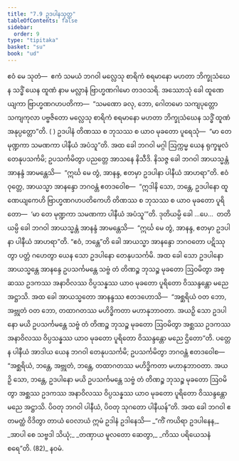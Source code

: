 ```yaml
---
title: "7.9 ဥဒပါနသုတ္တ"
tableOfContents: false
sidebar:
  order: 9
type: "tipitaka"
basket: "su"
book: "ud"
---
```



<DynamicBreadcrumb />

<Division number="69" book="ud" e="ch" v="18" p="174">

<Paragraph number="644" book="ud">
ဧဝံ မေ သုတံ—  ဧကံ သမယံ ဘဂဝါ မလ္လေသု စာရိကံ စရမာနော မဟတာ ဘိက္ခုသံဃေန သဒ္ဓိံ ယေန ထူဏံ နာမ မလ္လာနံ ဗြာဟ္မဏဂါမော တဒဝသရိ. အဿောသုံ ခေါ ထူဏေယျကာ ဗြာဟ္မဏဂဟပတိကာ—  “သမဏော ခလု, ဘော, ဂေါတမော သကျပုတ္တော သကျကုလာ ပဗ္ဗဇိတော မလ္လေသု စာရိကံ စရမာနော မဟတာ ဘိက္ခုသံဃေန သဒ္ဓိံ ထူဏံ အနုပ္ပတ္တော”တိ. ( ) ဥဒပါနံ တိဏဿ စ ဘုသဿ စ ယာဝ မုခတော ပူရေသုံ—  “မာ တေ မုဏ္ဍကာ သမဏကာ ပါနီယံ အပံသူ”တိ.
</Paragraph>

<Paragraph number="645" book="ud">
အထ ခေါ ဘဂဝါ မဂ္ဂါ ဩက္ကမ္မ ယေန ရုက္ခမူလံ တေနုပသင်္ကမိ; ဥပသင်္ကမိတွာ ပညတ္တေ အာသနေ နိသီဒိ. နိသဇ္ဇ ခေါ ဘဂဝါ အာယသ္မန္တံ အာနန္ဒံ အာမန္တေသိ—  “ဣင်္ဃ မေ တွံ, အာနန္ဒ, ဧတမှာ ဥဒပါနာ ပါနီယံ အာဟရာ”တိ.
</Paragraph>

<Paragraph number="646" book="ud">
ဧဝံ ဝုတ္တေ, အာယသ္မာ အာနန္ဒော ဘဂဝန္တံ ဧတဒဝေါစ—  “ဣဒါနိ သော, ဘန္တေ, ဥဒပါနော ထူဏေယျကေဟိ ဗြာဟ္မဏဂဟပတိကေဟိ တိဏဿ စ ဘုသဿ စ ယာဝ မုခတော ပူရိတော—  ‘မာ တေ မုဏ္ဍကာ သမဏကာ ပါနီယံ အပံသူ’”တိ.
</Paragraph>

<Paragraph number="647" book="ud">
ဒုတိယမ္ပိ ခေါ …ပေ…  တတိယမ္ပိ ခေါ ဘဂဝါ အာယသ္မန္တံ အာနန္ဒံ အာမန္တေသိ—  “ဣင်္ဃ မေ တွံ, အာနန္ဒ, ဧတမှာ ဥဒပါနာ ပါနီယံ အာဟရာ”တိ. “ဧဝံ, ဘန္တေ”တိ ခေါ အာယသ္မာ အာနန္ဒော ဘဂဝတော ပဋိဿုတွာ ပတ္တံ ဂဟေတွာ ယေန သော ဥဒပါနော တေနုပသင်္ကမိ. အထ ခေါ သော ဥဒပါနော အာယသ္မန္တေ အာနန္ဒေ ဥပသင်္ကမန္တေ သဗ္ဗံ တံ တိဏဉ္စ ဘုသဉ္စ မုခတော ဩဝမိတွာ အစ္ဆဿ ဥဒကဿ အနာဝိလဿ ဝိပ္ပသန္နဿ ယာဝ မုခတော ပူရိတော ဝိဿန္ဒန္တော မညေ အဋ္ဌာသိ.
</Paragraph>

<Paragraph number="648" book="ud">
အထ ခေါ အာယသ္မတော အာနန္ဒဿ ဧတဒဟောသိ—  “အစ္ဆရိယံ ဝတ ဘော, အဗ္ဘုတံ ဝတ ဘော, တထာဂတဿ မဟိဒ္ဓိကတာ မဟာနုဘာဝတာ. အယဉှိ သော ဥဒပါနော မယိ ဥပသင်္ကမန္တေ သဗ္ဗံ တံ တိဏဉ္စ ဘုသဉ္စ မုခတော ဩဝမိတွာ အစ္ဆဿ ဥဒကဿ အနာဝိလဿ ဝိပ္ပသန္နဿ ယာဝ မုခတော ပူရိတော ဝိဿန္ဒန္တော မညေ ဌိတော”တိ. ပတ္တေန ပါနီယံ အာဒါယ ယေန ဘဂဝါ တေနုပသင်္ကမိ; ဥပသင်္ကမိတွာ ဘဂဝန္တံ ဧတဒဝေါစ—  “အစ္ဆရိယံ, ဘန္တေ, အဗ္ဘုတံ, ဘန္တေ, တထာဂတဿ မဟိဒ္ဓိကတာ မဟာနုဘာဝတာ. အယဉှိ သော, ဘန္တေ, ဥဒပါနော မယိ ဥပသင်္ကမန္တေ သဗ္ဗံ တံ တိဏဉ္စ ဘုသဉ္စ မုခတော ဩဝမိတွာ အစ္ဆဿ ဥဒကဿ အနာဝိလဿ ဝိပ္ပသန္နဿ ယာဝ မုခတော ပူရိတော ဝိဿန္ဒန္တော မညေ အဋ္ဌာသိ. ပိဝတု ဘဂဝါ ပါနီယံ, ပိဝတု သုဂတော ပါနီယန်”တိ.
</Paragraph>

<Paragraph number="649" book="ud">
အထ ခေါ ဘဂဝါ ဧတမတ္ထံ ဝိဒိတွာ တာယံ ဝေလာယံ ဣမံ ဥဒါနံ ဥဒါနေသိ—
</Paragraph>

<Paragraph number="650" type="verses" book="ud">
_“ကိံ ကယိရာ ဥဒပါနေန,_  
_အာပါ စေ သဗ္ဗဒါ သိယုံ;_  
_တဏှာယ မူလတော ဆေတွာ,_  
_ကိဿ ပရိယေသနံ စရေ”တိ. (82)_  


</Paragraph>
</Division>

<Paragraph number="651" type="center" book="ud">
နဝမံ.
</Paragraph>